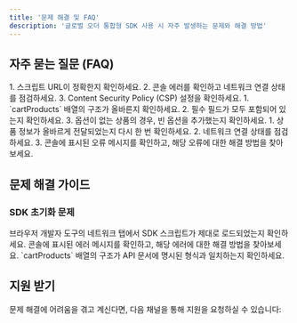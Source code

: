```yaml
---
title: '문제 해결 및 FAQ'
description: '글로벌 오더 통합형 SDK 사용 시 자주 발생하는 문제와 해결 방법'
---
```


## 자주 묻는 질문 (FAQ)

<AccordionGroup>
  <Accordion title="SDK가 로드되지 않아요.">
    1. 스크립트 URL이 정확한지 확인하세요.
    2. 콘솔 에러를 확인하고 네트워크 연결 상태를 점검하세요.
    3. Content Security Policy (CSP) 설정을 확인하세요.
  </Accordion>

  <Accordion title="상품 정보가 올바르게 전달되지 않아요.">
    1. `cartProducts` 배열의 구조가 올바른지 확인하세요.
    2. 필수 필드가 모두 포함되어 있는지 확인하세요.
    3. 옵션이 없는 상품의 경우, 빈 옵션을 추가했는지 확인하세요.
  </Accordion>

  <Accordion title="결제 과정에서 오류가 발생해요.">
    1. 상품 정보가 올바르게 전달되었는지 다시 한 번 확인하세요.
    2. 네트워크 연결 상태를 점검하세요.
    3. 콘솔에 표시된 오류 메시지를 확인하고, 해당 오류에 대한 해결 방법을 찾아보세요.
  </Accordion>
</AccordionGroup>

## 문제 해결 가이드

### SDK 초기화 문제

<Steps>
  <Step title="스크립트 로드 확인">
    브라우저 개발자 도구의 네트워크 탭에서 SDK 스크립트가 제대로 로드되었는지 확인하세요.
  </Step>
  <Step title="콘솔 에러 확인">
    콘솔에 표시된 에러 메시지를 확인하고, 해당 에러에 대한 해결 방법을 찾아보세요.
  </Step>
  <Step title="데이터 구조 검증">
    `cartProducts` 배열의 구조가 API 문서에 명시된 형식과 일치하는지 확인하세요.
  </Step>
</Steps>

## 지원 받기

문제 해결에 어려움을 겪고 계신다면, 다음 채널을 통해 지원을 요청하실 수 있습니다:

<CardGroup cols={2}>
  <Card title="이메일 지원" icon="envelope">
